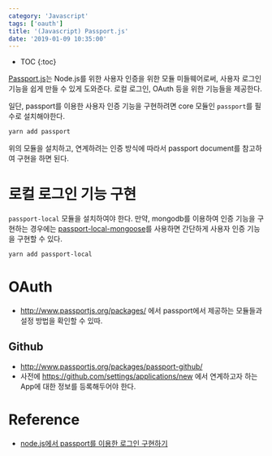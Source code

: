 ```yaml
---
category: 'Javascript'
tags: ['oauth']
title: '(Javascript) Passport.js'
date: '2019-01-09 10:35:00'
---
```


- TOC
  {:toc}

[Passport.js](http://www.passportjs.org/)는 Node.js를 위한 사용자 인증을 위한 모듈 미들웨어로써, 사용자 로그인 기능을 쉽게 만들 수 있게 도와준다.
로컬 로그인, OAuth 등을 위한 기능들을 제공한다.

일단, passport를 이용한 사용자 인증 기능을 구현하려면 core 모듈인 `passport`를 필수로 설치해야한다.

```bash
yarn add passport
```

위의 모듈을 설치하고, 연계하려는 인증 방식에 따라서 passport document를 참고하여 구현을 하면 된다.

# 로컬 로그인 기능 구현

`passport-local` 모듈을 설치하여야 한다.
만약, mongodb를 이용하여 인증 기능을 구현하는 경우에는 [passport-local-mongoose](https://github.com/saintedlama/passport-local-mongoose)를 사용하면 간단하게 사용자 인증 기능을 구현할 수 있다.

```bash
yarn add passport-local
```

# OAuth

- http://www.passportjs.org/packages/ 에서 passport에서 제공하는 모듈들과 설정 방법을 확인할 수 있따.

## Github

- http://www.passportjs.org/packages/passport-github/
- 사전에 https://github.com/settings/applications/new 에서 연계하고자 하는 App에 대한 정보를 등록해두어야 한다.

# Reference

- [node.js에서 passport를 이용한 로그인 구현하기](http://html5around.com/wordpress/tutorials/node-js%EC%97%90%EC%84%9C-passport%EB%A5%BC-%EC%9D%B4%EC%9A%A9%ED%95%9C-%EB%A1%9C%EA%B7%B8%EC%9D%B8-%EA%B5%AC%ED%98%84%ED%95%98%EA%B8%B0/)
